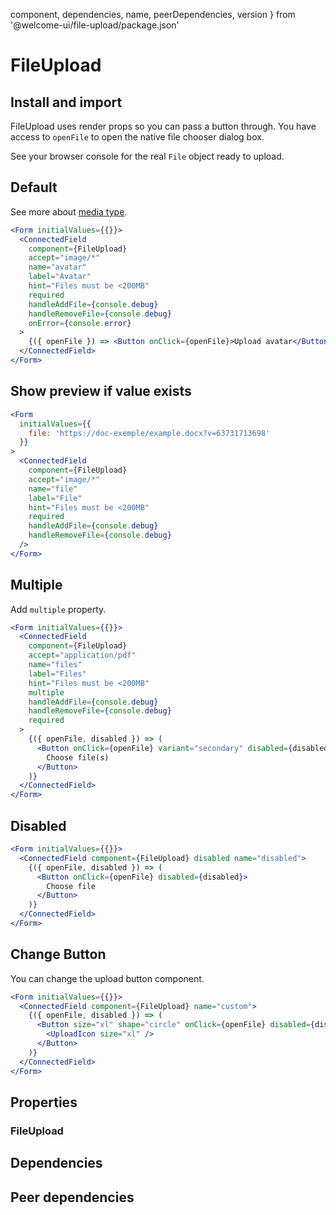 
  component,
  dependencies,
  name,
  peerDependencies,
  version
} from '@welcome-ui/file-upload/package.json'

# FileUpload

<tagversion version={version} name={name} />

## Install and import

<usage component={component} name={name} peerDependencies={peerDependencies} />

FileUpload uses render props so you can pass a button through. You have access to `openFile` to open the native file chooser dialog box.

See your browser console for the real `File` object ready to upload.

## Default

See more about [media type](https://www.iana.org/assignments/media-types/media-types.xhtml).

```jsx
<Form initialValues={{}}>
  <ConnectedField
    component={FileUpload}
    accept="image/*"
    name="avatar"
    label="Avatar"
    hint="Files must be <200MB"
    required
    handleAddFile={console.debug}
    handleRemoveFile={console.debug}
    onError={console.error}
  >
    {({ openFile }) => <Button onClick={openFile}>Upload avatar</Button>}
  </ConnectedField>
</Form>
```

## Show preview if value exists

```jsx
<Form
  initialValues={{
    file: 'https://doc-exemple/example.docx?v=63731713698'
  }}
>
  <ConnectedField
    component={FileUpload}
    accept="image/*"
    name="file"
    label="File"
    hint="Files must be <200MB"
    required
    handleAddFile={console.debug}
    handleRemoveFile={console.debug}
  />
</Form>
```

## Multiple

Add `multiple` property.

```jsx
<Form initialValues={{}}>
  <ConnectedField
    component={FileUpload}
    accept="application/pdf"
    name="files"
    label="Files"
    hint="Files must be <200MB"
    multiple
    handleAddFile={console.debug}
    handleRemoveFile={console.debug}
    required
  >
    {({ openFile, disabled }) => (
      <Button onClick={openFile} variant="secondary" disabled={disabled}>
        Choose file(s)
      </Button>
    )}
  </ConnectedField>
</Form>
```

## Disabled

```jsx
<Form initialValues={{}}>
  <ConnectedField component={FileUpload} disabled name="disabled">
    {({ openFile, disabled }) => (
      <Button onClick={openFile} disabled={disabled}>
        Choose file
      </Button>
    )}
  </ConnectedField>
</Form>
```

## Change Button

You can change the upload button component.

```jsx
<Form initialValues={{}}>
  <ConnectedField component={FileUpload} name="custom">
    {({ openFile, disabled }) => (
      <Button size="xl" shape="circle" onClick={openFile} disabled={disabled}>
        <UploadIcon size="xl" />
      </Button>
    )}
  </ConnectedField>
</Form>
```

## Properties

### FileUpload

<props propTypes={props.propTypes.FileUpload} />

## Dependencies

<dependencies dependencies={dependencies} />

## Peer dependencies

<dependencies dependencies={peerDependencies} />
